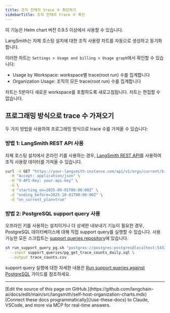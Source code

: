 ```yaml
---
title: 조직 전체의 trace 수 확인하기
sidebarTitle: 조직 전체의 trace 수 확인
---
```


<Note>
이 기능은 Helm chart 버전 0.9.5 이상에서 사용할 수 있습니다.
</Note>

LangSmith는 자체 호스팅 설치에 대한 조직 사용량 차트를 자동으로 생성하고 동기화합니다.

이러한 차트는 `Settings > Usage and billing > Usage graph`에서 확인할 수 있습니다:

* Usage by Workspace: workspace별 trace(root run) 수를 집계합니다
* Organization Usage: 조직의 모든 trace(root run) 수를 집계합니다

차트는 5분마다 새로운 workspace를 포함하도록 새로고침됩니다. 차트는 편집할 수 없습니다.

## 프로그래밍 방식으로 trace 수 가져오기

두 가지 방법을 사용하여 프로그래밍 방식으로 trace 수를 가져올 수 있습니다:

### 방법 1: LangSmith REST API 사용

자체 호스팅 설치에서 온라인 키를 사용하는 경우, [LangSmith REST API](https://api.smith.langchain.com/redoc?_gl=1*w68t81*_gcl_au*MTgyNTQ5MDUxNy4xNzU2NzI3MDky*_ga*MTU3NDY5MzQyNC4xNzQyOTMyMTQ2*_ga_47WX3HKKY2*czE3NTgyMDAxMDAkbzM0MSRnMCR0MTc1ODIwMDEwMCRqNjAkbDAkaDA.#tag/orgs/operation/get_org_usage_api_v1_orgs_current_billing_usage_get)를 사용하여 조직 사용량 데이터를 가져올 수 있습니다.

```bash
curl -X GET "https://your-langsmith-instance.com/api/v1/orgs/current/billing/usage" \
  -H "Accept: application/json" \
  -H "X-API-Key: your-api-key" \
  -G \
  -d "starting_on=2025-09-01T00:00:00Z" \
  -d "ending_before=2025-10-01T00:00:00Z" \
  -d "on_current_plan=true"
```

### 방법 2: PostgreSQL support query 사용

오프라인 키를 사용하는 설치이거나 더 상세한 내보내기 기능이 필요한 경우, PostgreSQL 데이터베이스에 대해 직접 support query를 실행할 수 있습니다. 사용 가능한 모든 스크립트는 [support queries repository](https://github.com/langchain-ai/helm/tree/main/charts/langsmith/scripts/support_queries/postgres)에 있습니다.

```bash
sh run_support_query_pg.sh "postgres://postgres:postgres@localhost:5432/postgres" \
  --input support_queries/pg_get_trace_counts_daily.sql \
  --output trace_counts.csv
```

support query 실행에 대한 자세한 내용은 [Run support queries against PostgreSQL](/langsmith/script-running-pg-support-queries) 가이드를 참조하세요.

---

<Callout icon="pen-to-square" iconType="regular">
    [Edit the source of this page on GitHub.](https://github.com/langchain-ai/docs/edit/main/src/langsmith/self-host-organization-charts.mdx)
</Callout>
<Tip icon="terminal" iconType="regular">
    [Connect these docs programmatically](/use-these-docs) to Claude, VSCode, and more via MCP for    real-time answers.
</Tip>
